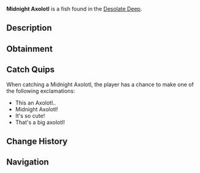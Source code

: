 {{FishInfobox
|image          = Midnight Axolotl.png
|rarity         = Legendary
|sea            = First Sea
|location       = [[Desolate Deep]]
|sublocation    = 
|sources        = Fishing Rod
|radar_location = 
|prog_speed     = -70
|xp             = 550
|weather        = 
|time           = Night
|season         = Spring, Autumn
|bait           = Insect
|base_weight    = 3
|base_value     = 1100
|weight_range   = 2
|base_chance    = 0.15
|base_resil     = 50
}}
'''Midnight Axolotl''' is a {{Rarity|Legendary}} fish found in the [[Desolate Deep]].

== Description ==
{{Description|The Midnight Axolotl is a variant of Axolotl that has adapted to the Desolate Deep. Midnight Axolotls are known for their adorable looks and giant size compared to regular Axolotls. They are most commonly seen at night while other fish sleep. It has been theorized that the glowing gills on the sides of their head have evolved, allowing them to use echolocation to see predators in even the darkest waters. Despite being on the lower end of the food chain, they use their agility and abilities to hide within the Desolate Deep. It is currently unknown how many Midnight Axolotls are residing there|Bestiary Entry}}

== Obtainment ==
{{Description|Hangs out near the deepest parts of the Desolate Deep during the Night.|Bestiary Hint}}
{{Fish Availability|
Desolate Deep/Desolate Pocket
|top_rods      = 
Leviathan's Fang Rod\6033.53\35034.04;
Great Rod of Oscar\5866.93\32714.45;
Astralhook Rod\5709.89\32077.03;
Ethereal Prism Rod\5656.09\31794.07;
Seraphic Rod\5653.23\31964.6;
Training Rod\5164.85\27251.16;
Flimsy Rod\4794.85\26319.27;
No-Life Rod\5593.21\31838.44;
Lucky Rod\2999.95\18636.26;
Free Spirit Rod\5489.02\31838.43;
Trident Rod\5334.06\30939.61;
Challenger's Rod\5246.56\29841.39;
Rod Of The Forgotten Fang\5176.77\29291.05;
Rod Of The Depths\4597.43\26069.46;
Zeus Rod\4560.31\26023.28;
Verdant Shear Rod\4522.42\25874.86;
Rod Of The Exalted One\4461.73\25159.69;
Blazebringer Rod\4388.47\25042.7;
Depthseeker Rod\4260.82\24400.32;
Avalanche Rod\3799.45\21766.21;
Volcanic Rod\3570.49\20374.92;
Steady Rod\1413.11\8138.72
|recommended   = Ethereal Prism Rod
}}

== Catch Quips ==
When catching a Midnight Axolotl, the player has a chance to make one of the following exclamations:
* This an Axolotl..
* Midnight Axolotl!
* It's so cute!
* That's a big axolotl!

== Change History ==
{{Change History|{{subst:Current Version}}}}

== Navigation ==
{{Fish Navbox|Desolate Deep}}
